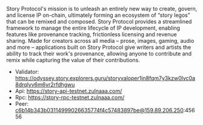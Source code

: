 
<ImageWithText 
  src="/logos/story-protocol.png" 
  alt="story logo" 
  text="Story Protocol" 
/>

Story Protocol's mission is to unleash an entirely new way to create, govern, and license IP on-chain, ultimately forming an ecosystem of “story legos” that can be remixed and composed. Story Protocol provides a streamlined framework to manage the entire lifecycle of IP development, enabling features like provenance tracking, frictionless licensing and revenue sharing. Made for creators across all media – prose, images, gaming, audio and more – applications built on Story Protocol give writers and artists the ability to track their work's provenance, allowing anyone to contribute and remix while capturing the value of their contributions.

- Validator: https://odyssey.story.explorers.guru/storyvaloper1jn8fqm7y3kzw0lvc0a8drqlyv6m6vr2rfdhgwu
- Api: https://story-api-testnet.zulnaaa.com/
- Rpc: https://story-rpc-testnet.zulnaaa.com/
- Peer: c6b14b343b03114999026635774f4c57483897be@159.89.206.250:45656

